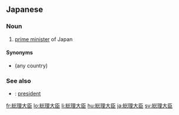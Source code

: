 {{also|總理大臣}}
==Japanese==
{{ja-kanjitab|そう|り|だい|じん|yomi=o}}

===Noun===
{{ja-noun|そうりだいじん|kyu=總理大臣}}

# {{lb|ja|government|politics|sort=そうりだいじん}} [[prime minister]] of Japan

====Synonyms====
* {{ja-r|首相|しゅしょう}} (any country)

===See also===
* {{ja-r|大統領|だいとうりょう}}: [[president]]

[[fr:総理大臣]]
[[lo:総理大臣]]
[[li:総理大臣]]
[[hu:総理大臣]]
[[ja:総理大臣]]
[[sv:総理大臣]]